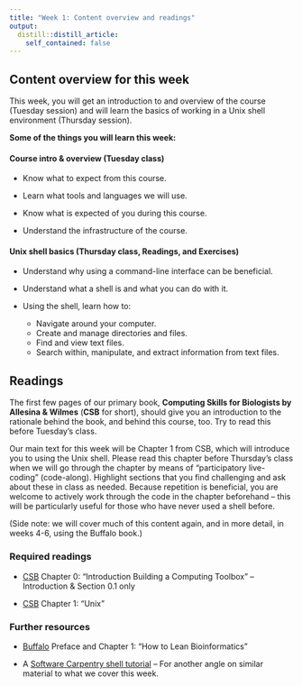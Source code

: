 ```yaml
---
title: "Week 1: Content overview and readings"
output:
  distill::distill_article:
    self_contained: false
---
```


## Content overview for this week

This week, you will get an introduction to and overview of the course
(Tuesday session) and will learn the basics of working in a Unix shell environment
(Thursday session).

**Some of the things you will learn this week:**

#### Course intro & overview (Tuesday class)

- Know what to expect from this course.

- Learn what tools and languages we will use.

- Know what is expected of you during this course.

- Understand the infrastructure of the course.

#### Unix shell basics (Thursday class, Readings, and Exercises)

- Understand why using a command-line interface can be beneficial.

- Understand what a shell is and what you can do with it. 

- Using the shell, learn how to:
  - Navigate around your computer.
  - Create and manage directories and files.
  - Find and view text files.
  - Search within, manipulate, and extract information from text files.

## Readings

The first few pages of our primary book,
**Computing Skills for Biologists by Allesina & Wilmes** (**CSB** for short),
should give you an introduction to the rationale behind the book,
and behind this course, too. Try to read this before Tuesday's class.

Our main text for this week will be Chapter 1 from CSB,
which will introduce you to using the Unix shell.
Please read this chapter before Thursday's class when we will go through the
chapter by means of "participatory live-coding" (code-along).
Highlight sections that you find challenging and ask about these in class as needed.
Because repetition is beneficial,
you are welcome to actively work through the code in the chapter beforehand --
this will be particularly useful for those who have never used a shell before.

(Side note: we will cover much of this content again, and in more detail,
in weeks 4-6, using the Buffalo book.)

### Required readings

- [CSB](https://library.ohio-state.edu/record=b8624007~S7)
  Chapter 0: "Introduction Building a Computing Toolbox" --
  Introduction & Section 0.1 only

- [CSB](https://library.ohio-state.edu/record=b8624007~S7)
  Chapter 1: "Unix"

### Further resources

- [Buffalo](https://library.ohio-state.edu/record=b8538907~S7)
  Preface and Chapter 1: "How to Lean Bioinformatics"
  
- A [Software Carpentry shell tutorial](http://swcarpentry.github.io/shell-novice/)
  -- For another angle on similar material to what we cover this week.
